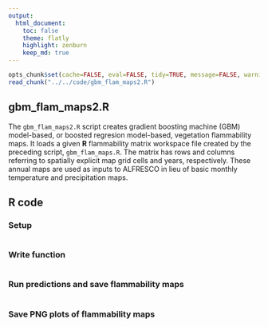 ```yaml
---
output:
  html_document:
    toc: false
    theme: flatly
    highlight: zenburn
    keep_md: true
---
```


```r
opts_chunk$set(cache=FALSE, eval=FALSE, tidy=TRUE, message=FALSE, warning=FALSE)
read_chunk("../../code/gbm_flam_maps2.R")
```

##
##
## gbm_flam_maps2.R

The `gbm_flam_maps2.R` script creates gradient boosting machine (GBM) model-based, or boosted regresion model-based, vegetation flammability maps.
It loads a given **R** flammability matrix workspace file created by the preceding script, `gbm_flam_maps.R`.
The matrix has rows and columns referring to spatially explicit map grid cells and years, respectively.
These annual maps are used as inputs to ALFRESCO in lieu of basic monthly temperature and precipitation maps.

## R code

### Setup

```r
```

### Write function
```r
```

### Run predictions and save flammability maps

```r
```

### Save PNG plots of flammability maps
```r
```
